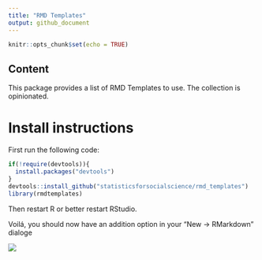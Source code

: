 ```yaml
---
title: "RMD Templates"
output: github_document
---
```


```r
knitr::opts_chunk$set(echo = TRUE)
```

## Content 
This package provides a list of RMD Templates to use. The collection is opinionated.

# Install instructions

First run the following code:
```r
if(!require(devtools)){
  install.packages("devtools")
}
devtools::install_github("statisticsforsocialscience/rmd_templates")
library(rmdtemplates)
```

Then restart R or better restart RStudio.

Voilá, you should now have an addition option in your "New -> RMarkdown" dialoge

![](img/click.png)
